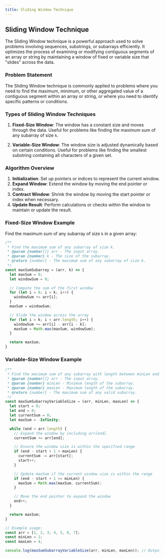```yaml
---
title: Sliding Window Technique
---
```


## Sliding Window Technique

The Sliding Window technique is a powerful approach used to solve problems involving sequences, substrings, or subarrays efficiently. It optimizes the process of examining or modifying contiguous segments of an array or string by maintaining a window of fixed or variable size that "slides" across the data.

### Problem Statement

The Sliding Window technique is commonly applied to problems where you need to find the maximum, minimum, or other aggregated value of a contiguous segment within an array or string, or where you need to identify specific patterns or conditions.

### Types of Sliding Window Techniques

1. **Fixed-Size Window**: The window has a constant size and moves through the data. Useful for problems like finding the maximum sum of any subarray of size `k`.

2. **Variable-Size Window**: The window size is adjusted dynamically based on certain conditions. Useful for problems like finding the smallest substring containing all characters of a given set.

### Algorithm Overview

1. **Initialization**: Set up pointers or indices to represent the current window.
2. **Expand Window**: Extend the window by moving the end pointer or index.
3. **Contract Window**: Shrink the window by moving the start pointer or index when necessary.
4. **Update Result**: Perform calculations or checks within the window to maintain or update the result.

### Fixed-Size Window Example

Find the maximum sum of any subarray of size `k` in a given array:

```javascript
/**
 * Find the maximum sum of any subarray of size k.
 * @param {number[]} arr - The input array.
 * @param {number} k - The size of the subarray.
 * @return {number} - The maximum sum of any subarray of size k.
 */
const maxSumSubarray = (arr, k) => {
  let maxSum = 0;
  let windowSum = 0;

  // Compute the sum of the first window
  for (let i = 0; i < k; i++) {
    windowSum += arr[i];
  }
  maxSum = windowSum;

  // Slide the window across the array
  for (let i = k; i < arr.length; i++) {
    windowSum += arr[i] - arr[i - k];
    maxSum = Math.max(maxSum, windowSum);
  }

  return maxSum;
}
```

### Variable-Size Window Example


```JavaScript
/**
 * Find the maximum sum of any subarray with length between minLen and maxLen.
 * @param {number[]} arr - The input array.
 * @param {number} minLen - Minimum length of the subarray.
 * @param {number} maxLen - Maximum length of the subarray.
 * @return {number} - The maximum sum of any valid subarray.
 */
const maxSumSubarrayVariableSize = (arr, minLen, maxLen) => {
  let start = 0;
  let end = 0;
  let currentSum = 0;
  let maxSum = -Infinity;

  while (end < arr.length) {
    // Expand the window by including arr[end]
    currentSum += arr[end];

    // Ensure the window size is within the specified range
    if (end - start + 1 > maxLen) {
      currentSum -= arr[start];
      start++;
    }

    // Update maxSum if the current window size is within the range
    if (end - start + 1 >= minLen) {
      maxSum = Math.max(maxSum, currentSum);
    }

    // Move the end pointer to expand the window
    end++;
  }

  return maxSum;
}

// Example usage:
const arr = [1, 2, 3, 4, 5, 6, 7];
const minLen = 2;
const maxLen = 4;

console.log(maxSumSubarrayVariableSize(arr, minLen, maxLen)); // Output: 22

```